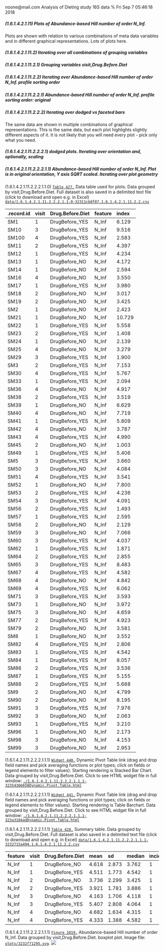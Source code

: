 noone@mail.com
Analysis of Dieting study 16S data
% Fri Sep  7 05:46:18 2018



##### \(1.6.1.4.2.1.11\) Plots of Abundance-based Hill number of order N_Inf.



Plots are shown with relation to various combinations of meta 
                   data variables and in different graphical representations. Lots of plots here.



##### \(1.6.1.4.2.1.11.2\) Iterating over all combinations of grouping variables




##### \(1.6.1.4.2.1.11.2.1\) Grouping variables visit,Drug.Before.Diet




##### \(1.6.1.4.2.1.11.2.2\) Iterating over Abundance-based Hill number of order N_Inf. profile sorting order




##### \(1.6.1.4.2.1.11.2.2.1\) Abundance-based Hill number of order N_Inf. profile sorting order: original




##### \(1.6.1.4.2.1.11.2.2.2\) Iterating over dodged vs faceted bars



The same data are shown in multiple combinations of graphical representations. 
                         This is the same data, but each plot highlights slightly different aspects of it.
                         It is not likely that you will need every plot - pick only what you need.



##### \(1.6.1.4.2.1.11.2.2.2.1\) dodged plots. Iterating over orientation and, optionally, scaling




##### \(1.6.1.4.2.1.11.2.2.2.1.1\) Abundance-based Hill number of order N_Inf. Plot is in original orientation, Y axis SQRT scaled. Iterating over plot geometry



\(1.6.1.4.2.1.11.2.2.2.1.1.0\) <a name="table.427"></a>[`Table 427.`](#table.427) Data table used for plots. Data grouped by visit,Drug.Before.Diet. Full dataset is also saved in a delimited text file (click to download and open e.g. in Excel) [`data/1.6.1.4.2.1.11.2.2.2.1.1.0-32311cb0f07.1.6.1.4.2.1.11.2.2.csv`](data/1.6.1.4.2.1.11.2.2.2.1.1.0-32311cb0f07.1.6.1.4.2.1.11.2.2.csv)




| .record.id | visit | Drug.Before.Diet | feature | index  |
|:-----------|:------|:-----------------|:--------|:-------|
| SM1        | 1     | DrugBefore\_YES  | N\_Inf  | 6.129  |
| SM10       | 3     | DrugBefore\_YES  | N\_Inf  | 9.516  |
| SM100      | 4     | DrugBefore\_YES  | N\_Inf  | 2.583  |
| SM11       | 2     | DrugBefore\_YES  | N\_Inf  | 4.397  |
| SM12       | 1     | DrugBefore\_YES  | N\_Inf  | 4.234  |
| SM13       | 1     | DrugBefore\_NO   | N\_Inf  | 4.172  |
| SM14       | 1     | DrugBefore\_NO   | N\_Inf  | 2.594  |
| SM16       | 4     | DrugBefore\_NO   | N\_Inf  | 3.550  |
| SM17       | 1     | DrugBefore\_YES  | N\_Inf  | 3.980  |
| SM18       | 2     | DrugBefore\_NO   | N\_Inf  | 3.017  |
| SM19       | 2     | DrugBefore\_NO   | N\_Inf  | 3.425  |
| SM2        | 1     | DrugBefore\_NO   | N\_Inf  | 2.423  |
| SM21       | 1     | DrugBefore\_NO   | N\_Inf  | 10.729 |
| SM22       | 1     | DrugBefore\_YES  | N\_Inf  | 5.558  |
| SM23       | 2     | DrugBefore\_YES  | N\_Inf  | 1.408  |
| SM24       | 1     | DrugBefore\_NO   | N\_Inf  | 2.139  |
| SM25       | 4     | DrugBefore\_NO   | N\_Inf  | 3.279  |
| SM29       | 3     | DrugBefore\_YES  | N\_Inf  | 1.900  |
| SM3        | 2     | DrugBefore\_YES  | N\_Inf  | 7.153  |
| SM30       | 4     | DrugBefore\_YES  | N\_Inf  | 5.767  |
| SM33       | 1     | DrugBefore\_YES  | N\_Inf  | 2.094  |
| SM36       | 4     | DrugBefore\_NO   | N\_Inf  | 4.917  |
| SM38       | 2     | DrugBefore\_YES  | N\_Inf  | 3.519  |
| SM39       | 1     | DrugBefore\_NO   | N\_Inf  | 6.629  |
| SM40       | 4     | DrugBefore\_NO   | N\_Inf  | 7.719  |
| SM41       | 1     | DrugBefore\_YES  | N\_Inf  | 5.809  |
| SM42       | 4     | DrugBefore\_NO   | N\_Inf  | 3.787  |
| SM43       | 4     | DrugBefore\_YES  | N\_Inf  | 4.990  |
| SM45       | 2     | DrugBefore\_NO   | N\_Inf  | 1.003  |
| SM49       | 1     | DrugBefore\_YES  | N\_Inf  | 5.406  |
| SM5        | 3     | DrugBefore\_YES  | N\_Inf  | 3.660  |
| SM50       | 3     | DrugBefore\_NO   | N\_Inf  | 4.084  |
| SM51       | 4     | DrugBefore\_YES  | N\_Inf  | 3.541  |
| SM52       | 1     | DrugBefore\_NO   | N\_Inf  | 7.800  |
| SM53       | 2     | DrugBefore\_YES  | N\_Inf  | 4.236  |
| SM54       | 3     | DrugBefore\_YES  | N\_Inf  | 4.091  |
| SM56       | 2     | DrugBefore\_YES  | N\_Inf  | 1.493  |
| SM57       | 1     | DrugBefore\_YES  | N\_Inf  | 2.595  |
| SM58       | 2     | DrugBefore\_NO   | N\_Inf  | 2.129  |
| SM59       | 3     | DrugBefore\_NO   | N\_Inf  | 7.066  |
| SM60       | 3     | DrugBefore\_YES  | N\_Inf  | 4.037  |
| SM62       | 1     | DrugBefore\_YES  | N\_Inf  | 1.871  |
| SM64       | 2     | DrugBefore\_YES  | N\_Inf  | 2.855  |
| SM65       | 3     | DrugBefore\_YES  | N\_Inf  | 8.483  |
| SM67       | 4     | DrugBefore\_YES  | N\_Inf  | 4.582  |
| SM68       | 4     | DrugBefore\_NO   | N\_Inf  | 4.842  |
| SM69       | 4     | DrugBefore\_YES  | N\_Inf  | 6.062  |
| SM71       | 3     | DrugBefore\_YES  | N\_Inf  | 3.593  |
| SM73       | 1     | DrugBefore\_NO   | N\_Inf  | 3.972  |
| SM75       | 3     | DrugBefore\_NO   | N\_Inf  | 4.659  |
| SM77       | 2     | DrugBefore\_YES  | N\_Inf  | 4.923  |
| SM79       | 2     | DrugBefore\_NO   | N\_Inf  | 3.581  |
| SM8        | 1     | DrugBefore\_NO   | N\_Inf  | 3.552  |
| SM82       | 4     | DrugBefore\_YES  | N\_Inf  | 2.806  |
| SM83       | 1     | DrugBefore\_YES  | N\_Inf  | 4.542  |
| SM84       | 1     | DrugBefore\_YES  | N\_Inf  | 8.057  |
| SM86       | 2     | DrugBefore\_YES  | N\_Inf  | 3.536  |
| SM87       | 1     | DrugBefore\_YES  | N\_Inf  | 5.155  |
| SM88       | 2     | DrugBefore\_YES  | N\_Inf  | 5.688  |
| SM9        | 2     | DrugBefore\_NO   | N\_Inf  | 4.799  |
| SM90       | 2     | DrugBefore\_NO   | N\_Inf  | 8.195  |
| SM91       | 3     | DrugBefore\_YES  | N\_Inf  | 7.976  |
| SM92       | 3     | DrugBefore\_NO   | N\_Inf  | 2.063  |
| SM93       | 1     | DrugBefore\_YES  | N\_Inf  | 3.210  |
| SM96       | 1     | DrugBefore\_NO   | N\_Inf  | 2.173  |
| SM98       | 3     | DrugBefore\_NO   | N\_Inf  | 4.153  |
| SM99       | 3     | DrugBefore\_NO   | N\_Inf  | 2.953  |







\(1.6.1.4.2.1.11.2.2.2.1.1.1\) <a name="widget.440"></a>[`Widget 440.`](#widget.440) Dynamic Pivot Table link (drag and drop field names and pick averaging 
                      functions or plot types; click on fields or legend elements to filter values). 
                      Starting rendering is Stacked Bar Chart. Data grouped by visit,Drug.Before.Diet. Click to see HTML widget file in full window: [`./1.6.1.4.2.1.11.2.2.2.1.1.1-32354366650Dynamic.Pivot.Table.html`](./1.6.1.4.2.1.11.2.2.2.1.1.1-32354366650Dynamic.Pivot.Table.html)





\(1.6.1.4.2.1.11.2.2.2.1.1.1\) <a name="widget.441"></a>[`Widget 441.`](#widget.441) Dynamic Pivot Table link (drag and drop field names and pick averaging 
                      functions or plot types; click on fields or legend elements to filter values). 
                      Starting rendering is Table Barchart. Data grouped by visit,Drug.Before.Diet. Click to see HTML widget file in full window: [`./1.6.1.4.2.1.11.2.2.2.1.1.1-323a3184adDynamic.Pivot.Table.html`](./1.6.1.4.2.1.11.2.2.2.1.1.1-323a3184adDynamic.Pivot.Table.html)


\(1.6.1.4.2.1.11.2.2.2.1.1.1\) <a name="table.428"></a>[`Table 428.`](#table.428) Summary table. Data grouped by visit,Drug.Before.Diet. Full dataset is also saved in a delimited text file (click to download and open e.g. in Excel) [`data/1.6.1.4.2.1.11.2.2.2.1.1.1-3232715a494.1.6.1.4.2.1.11.2.2.csv`](data/1.6.1.4.2.1.11.2.2.2.1.1.1-3232715a494.1.6.1.4.2.1.11.2.2.csv)




| feature | visit | Drug.Before.Diet | mean  | sd    | median | incidence |
|:--------|:------|:-----------------|:------|:------|:-------|:----------|
| N\_Inf  | 1     | DrugBefore\_NO   | 4.618 | 2.873 | 3.762  | 1         |
| N\_Inf  | 1     | DrugBefore\_YES  | 4.511 | 1.773 | 4.542  | 1         |
| N\_Inf  | 2     | DrugBefore\_NO   | 3.736 | 2.299 | 3.425  | 1         |
| N\_Inf  | 2     | DrugBefore\_YES  | 3.921 | 1.781 | 3.886  | 1         |
| N\_Inf  | 3     | DrugBefore\_NO   | 4.163 | 1.706 | 4.118  | 1         |
| N\_Inf  | 3     | DrugBefore\_YES  | 5.407 | 2.808 | 4.064  | 1         |
| N\_Inf  | 4     | DrugBefore\_NO   | 4.682 | 1.634 | 4.315  | 1         |
| N\_Inf  | 4     | DrugBefore\_YES  | 4.333 | 1.388 | 4.582  | 1         |







\(1.6.1.4.2.1.11.2.2.2.1.1.1\) <a name="figure.1019"></a>[`Figure 1019.`](#figure.1019) Abundance-based Hill number of order N_Inf. Data grouped by visit,Drug.Before.Diet.  boxplot plot.  Image file: [`plots/3232f71295.svg`](plots/3232f71295.svg).
![](plots/3232f71295.svg)